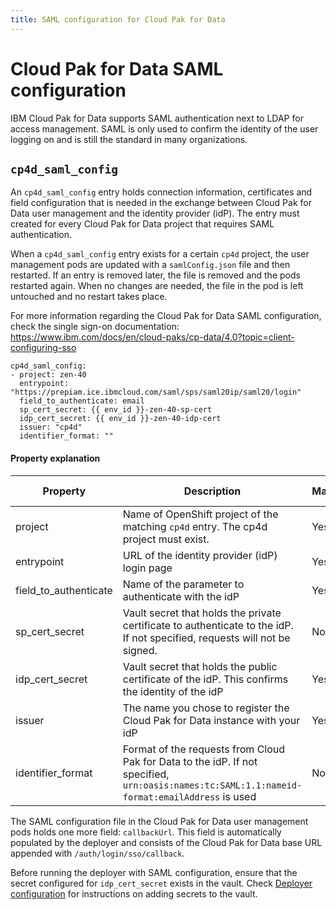 ```yaml
---
title: SAML configuration for Cloud Pak for Data
---
```


# Cloud Pak for Data SAML configuration

IBM Cloud Pak for Data supports SAML authentication next to LDAP for access management. SAML is only used to confirm the identity of the user logging on and is still the standard in many organizations.

## `cp4d_saml_config`
An `cp4d_saml_config` entry holds connection information, certificates and field configuration that is needed in the exchange between Cloud Pak for Data user management and the identity provider (idP). The entry must created for every Cloud Pak for Data project that requires SAML authentication.

When a `cp4d_saml_config` entry exists for a certain `cp4d` project, the user management pods are updated with a `samlConfig.json` file and then restarted. If an entry is removed later, the file is removed and the pods restarted again. When no changes are needed, the file in the pod is left untouched and no restart takes place.

For more information regarding the Cloud Pak for Data SAML configuration, check the single sign-on documentation: https://www.ibm.com/docs/en/cloud-paks/cp-data/4.0?topic=client-configuring-sso

```
cp4d_saml_config:
- project: zen-40
  entrypoint: "https://prepiam.ice.ibmcloud.com/saml/sps/saml20ip/saml20/login"
  field_to_authenticate: email
  sp_cert_secret: {{ env_id }}-zen-40-sp-cert
  idp_cert_secret: {{ env_id }}-zen-40-idp-cert
  issuer: "cp4d"
  identifier_format: ""
```

#### Property explanation
| Property | Description                                                          | Mandatory | Allowed values |
| -------- | -------------------------------------------------------------------- | --------- | -------------- |
| project  | Name of OpenShift project of the matching `cp4d` entry. The cp4d project must exist. | Yes       |  |
| entrypoint | URL of the identity provider (idP) login page                      | Yes       |  |
| field_to_authenticate | Name of the parameter to authenticate with the idP      | Yes       |  |
| sp_cert_secret | Vault secret that holds the private certificate to authenticate to the idP. If not specified, requests will not be signed.  | No       |  |
| idp_cert_secret | Vault secret that holds the public certificate of the idP. This confirms the identity of the idP  | Yes   |  |
| issuer | The name you chose to register the Cloud Pak for Data instance with your idP  | Yes   |  |
| identifier_format | Format of the requests from Cloud Pak for Data to the idP. If not specified, `urn:oasis:names:tc:SAML:1.1:nameid-format:emailAddress` is used  | No   |  |

The SAML configuration file in the Cloud Pak for Data user management pods holds one more field: `callbackUrl`. This field is automatically populated by the deployer and consists of the Cloud Pak for Data base URL appended with `/auth/login/sso/callback`.

Before running the deployer with SAML configuration, ensure that the secret configured for `idp_cert_secret` exists in the vault. Check [Deployer configuration](/cp-deploy/configure#vault-secrets) for instructions on adding secrets to the vault.
